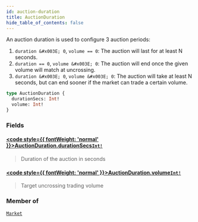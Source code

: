 ```yaml
---
id: auction-duration
title: AuctionDuration
hide_table_of_contents: false
---
```








An auction duration is used to configure 3 auction periods:
1. `duration &#x003E; 0`, `volume == 0`:
The auction will last for at least N seconds.
2. `duration == 0`, `volume &#x003E; 0`:
The auction will end once the given volume will match at uncrossing.
3. `duration &#x003E; 0`, `volume &#x003E; 0`:
The auction will take at least N seconds, but can end sooner if the market can trade a certain volume.

```graphql
type AuctionDuration {
  durationSecs: Int!
  volume: Int!
}
```


### Fields

#### [<code style={{ fontWeight: 'normal' }}>AuctionDuration.<b>durationSecs</b></code>](#)<Bullet />[`Int!`](/mainnet/api/graphql/scalars/int) <Badge class="secondary" text="non-null"/> <Badge class="secondary" text="scalar"/>
> Duration of the auction in seconds
> 

#### [<code style={{ fontWeight: 'normal' }}>AuctionDuration.<b>volume</b></code>](#)<Bullet />[`Int!`](/mainnet/api/graphql/scalars/int) <Badge class="secondary" text="non-null"/> <Badge class="secondary" text="scalar"/>
> Target uncrossing trading volume
> 



### Member of

[`Market`](/mainnet/api/graphql/objects/market)  <Badge class="secondary" text="object"/>




